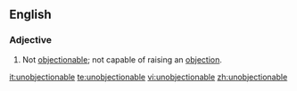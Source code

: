 ==English==
===Adjective===
{{en-adj}}
# Not [[objectionable]]; not capable of raising an [[objection]].

[[it:unobjectionable]]
[[te:unobjectionable]]
[[vi:unobjectionable]]
[[zh:unobjectionable]]